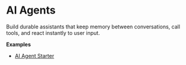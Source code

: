 # AI Agents

Build durable assistants that keep memory between conversations, call tools, and react instantly to user input.

**Examples**
- [AI Agent Starter](https://github.com/rivet-dev/rivetkit/tree/main/examples/ai-agent)
